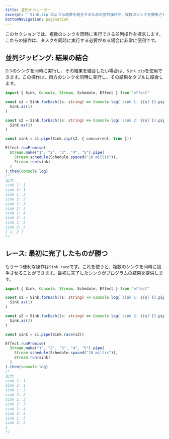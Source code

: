 ```yaml
---
title: 並列オペレーター
excerpt: "`Sink.zip`のような結果を結合するための並列操作や、複数のシンクを競争させる`Sink.race`などの並列操作を探求します。複数のシンクを同時に実行し、結果を結合したり、最初に完了したものを選択する方法を学びます。操作を同時に実行することでタスクのパフォーマンスを向上させます。"
bottomNavigation: pagination
---
```


このセクションでは、複数のシンクを同時に実行できる並列操作を探求します。これらの操作は、タスクを同時に実行する必要がある場合に非常に便利です。

## 並列ジッピング: 結果の結合

2つのシンクを同時に実行し、その結果を結合したい場合は、`Sink.zip`を使用できます。この操作は、両方のシンクを同時に実行し、その結果をタプルに結合します。

```ts twoslash
import { Sink, Console, Stream, Schedule, Effect } from "effect"

const s1 = Sink.forEach((s: string) => Console.log(`sink 1: ${s}`)).pipe(
  Sink.as(1)
)

const s2 = Sink.forEach((s: string) => Console.log(`sink 2: ${s}`)).pipe(
  Sink.as(2)
)

const sink = s1.pipe(Sink.zip(s2, { concurrent: true }))

Effect.runPromise(
  Stream.make("1", "2", "3", "4", "5").pipe(
    Stream.schedule(Schedule.spaced("10 millis")),
    Stream.run(sink)
  )
).then(console.log)
/*
出力:
sink 1: 1
sink 2: 1
sink 1: 2
sink 2: 2
sink 1: 3
sink 2: 3
sink 1: 4
sink 2: 4
sink 1: 5
sink 2: 5
[ 1, 2 ]
*/
```

## レース: 最初に完了したものが勝つ

もう一つ便利な操作は`Sink.race`です。これを使うと、複数のシンクを同時に競争させることができます。最初に完了したシンクがプログラムの結果を提供します。

```ts twoslash
import { Sink, Console, Stream, Schedule, Effect } from "effect"

const s1 = Sink.forEach((s: string) => Console.log(`sink 1: ${s}`)).pipe(
  Sink.as(1)
)

const s2 = Sink.forEach((s: string) => Console.log(`sink 2: ${s}`)).pipe(
  Sink.as(2)
)

const sink = s1.pipe(Sink.race(s2))

Effect.runPromise(
  Stream.make("1", "2", "3", "4", "5").pipe(
    Stream.schedule(Schedule.spaced("10 millis")),
    Stream.run(sink)
  )
).then(console.log)
/*
出力:
sink 1: 1
sink 2: 1
sink 1: 2
sink 2: 2
sink 1: 3
sink 2: 3
sink 1: 4
sink 2: 4
sink 1: 5
sink 2: 5
1
*/
```
